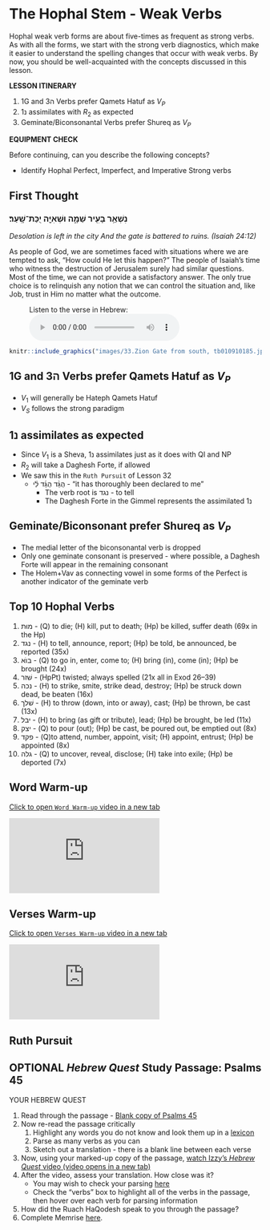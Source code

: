 # The Hophal Stem - Weak Verbs {.Hp-w}

Hophal weak verb forms are about five-times as frequent as strong verbs.  As with all the forms, we start with the strong verb diagnostics, which make it easier to understand the spelling changes that occur with weak verbs.  By now, you should be well-acquainted with the concepts discussed in this lesson.

::: {.box .map}
**LESSON ITINERARY**

1. 1G and 3ה Verbs prefer Qamets Hatuf as $V_P$
1. 1נ assimilates with $R_2$ as expected
1. Geminate/Biconsonantal Verbs prefer Shureq as $V_P$
:::

::: {.box .stop}
**EQUIPMENT CHECK**

Before continuing, can you describe the following concepts?

* Identify Hophal Perfect, Imperfect, and Imperative Strong verbs

:::

## First Thought {-}

### <span class="he">נִשְׁאַ֥ר בָּעִ֖יר שַׁמָּ֑ה וּשְׁאִיָּ֖ה יֻכַּת־שָֽׁעַר׃ </span> {-}

*Desolation is left in the city And the gate is battered to ruins. (Isaiah 24:12)*

As people of God, we are sometimes faced with situations where we are tempted to ask, "How could He let this happen?" The people of Isaiah's time who witness the destruction of Jerusalem surely had similar questions. Most of the time, we can not provide a satisfactory answer. The only true choice is to relinquish any notion that we can control the situation and, like Job, trust in Him no matter what the outcome.

<figure>
    <figcaption>Listen to the verse in Hebrew:</figcaption>
    <audio
        controls controlsList="nodownload"
        src="./images/33-7.Isaiah24.12.mp3">
            Your browser does not support the
            <code>audio</code> element.
    </audio>
</figure>




```r

knitr::include_graphics("images/33.Zion Gate from south, tb010910185.jpg")
``` 






## 1G and 3ה Verbs prefer Qamets Hatuf as $V_P$

* $V_1$ will generally be Hateph Qamets Hatuf
* $V_S$ follows the strong paradigm





## 1נ assimilates as expected

* Since $V_1$ is a Sheva, 1נ assimilates just as it does with QI and NP
* $R_2$ will take a Daghesh Forte, if allowed
* We saw this in the `Ruth Pursuit` of Lesson 32
    * <span class="he">הֻגֵּ֨ד הֻגַּ֜ד לִ֗י</span> - "it has thoroughly been declared to me"
        * The verb root is נגד - to tell
        * The Daghesh Forte in the Gimmel represents the assimilated 1נ



## Geminate/Biconsonant prefer Shureq as $V_P$

* The medial letter of the biconsonantal verb is dropped
* Only one geminate consonant is preserved - where possible, a Daghesh Forte will appear in the remaining consonant
* The Holem+Vav as connecting vowel in some forms of the Perfect is another indicator of the geminate verb

## Top 10 Hophal Verbs

1. <span class="he">מוּת</span> - (Q) to die; (H) kill, put to death; (Hp) be killed, suffer death (69x in the Hp)
1. <span class="he">נגד</span> - (H) to tell, announce, report; (Hp) be told, be announced, be reported (35x)
1. <span class="he">בוֺא</span> - (Q) to go in, enter, come to; (H) bring (in), come (in); (Hp) be brought (24x)
1. <span class="he">שׁזר</span> - (HpPt) twisted; always spelled <span class="he"></span> (21x all in Exod 26–39)
1. <span class="he">נכה</span> - (H) to strike, smite, strike dead, destroy; (Hp) be struck down dead, be beaten (16x)
1. <span class="he">שׁלך</span> - (H) to throw (down, into or away), cast; (Hp) be thrown, be cast (13x)
1. <span class="he">יבל</span> - (H) to bring (as gift or tribute), lead; (Hp) be brought, be led (11x)
1. <span class="he">יצק</span> - (Q) to pour (out); (Hp) be cast, be poured out, be emptied out (8x)
1. <span class="he">פקד</span> - (Q)to attend, number, appoint, visit; (H) appoint, entrust; (Hp) be appointed (8x)
1. <span class="he">גלה</span> - (Q) to uncover, reveal, disclose; (H) take into exile; (Hp) be deported (7x)

## Word Warm-up {-}

[Click to open `Word Warm-up` video in a new tab](https://youtu.be/DDh5Oy485WU){target="_blank"}


<div class="container">
<iframe class="responsive-iframe" src="https://youtube.com/embed/DDh5Oy485WU" frameborder="0"></iframe>
</div>


## Verses Warm-up {-}

[Click to open `Verses Warm-up` video in a new tab](https://youtu.be/sTvLGMtaSpw){target="_blank"}

<div class="container">
<iframe class="responsive-iframe" src="https://youtube.com/embed/sTvLGMtaSpw" frameborder="0"></iframe>
</div>



## Ruth Pursuit {-}   



## OPTIONAL _Hebrew Quest_ Study Passage: Psalms 45 {-}


::: {.box .map}
YOUR HEBREW QUEST

1. Read through the passage - [Blank copy of Psalms 45](https://docs.google.com/document/d/1Wt1c4OYlK0y2EZnqczRG2U3BhTEzklbHIVg4eNyFhhs/copy){target="_blank"}
2. Now re-read the passage critically
    1. Highlight any words you do not know and look them up in a [lexicon](https://holylanguage.com/resources-dictionaries.php){target="_blank"}
    2. Parse as many verbs as you can
    3. Sketch out a translation - there is a blank line between each verse
3. Now, using your marked-up copy of the passage, [watch Izzy's _Hebrew Quest_ video (video opens in a new tab)](https://holylanguage.com/psalm-45.php){target="_blank"}
4. After the video, assess your translation.  How close was it?
    * You may wish to check your parsing [here](https://scholarsgateway.com/search/WLC-ESV/Psalms/45){target="_blank"}
    * Check the "verbs" box to highlight all of the verbs in the passage, then hover over each verb for parsing information
5. How did the Ruach HaQodesh speak to you through the passage?
6. Complete Memrise [here](https://app.memrise.com/course/5406435/hebrew-quest-lessons-1-to-40/37/garden/learn/?source_element=level_details_session&source_screen=level_details){target="_blank}.

:::
